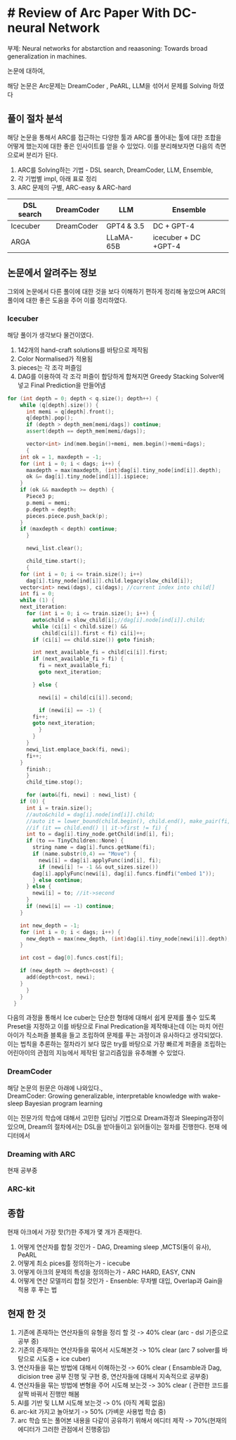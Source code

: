 # # Review of Arc Paper With DC-neural Network 

부제: Neural networks for abstarction and reaasoning: Towards broad generalization in machines.  

논문에 대하여,

해당 논문은 Arc문제는 DreamCoder , PeARL, LLM을 섞어서 문제를 Solving 하였다

## 풀이 절차 분석

해당 논문을 통해서 ARC를 접근하는 다양한 툴과 ARC를 풀어내는 툴에 대한 조합을 어떻게 했는지에 대한 좋은 인사이트를 얻을 수 있었다. 이를 분리해보자면 다음의 측면으로써 분리가 된다.

1. ARC를 Solving하는 기법 - DSL search, DreamCoder, LLM, Ensemble,
2. 각 기법별 impl, 아래 표로 정리
3. ARC 문제의 구별, ARC-easy & ARC-hard



| DSL search | DreamCoder | LLM | Ensemble |
| --- | --- | --- | --- |
| Icecuber | DreamCoder | GPT4 & 3.5 | DC + GPT-4|
| ARGA | | LLaMA-65B |  icecuber + DC +GPT-4|


## 논문에서 알려주는 정보

그외에 논문에서 다른 풀이에 대한 것을 보다 이해하기 편하게 정리해 놓았으며 ARC의 풀이에 대한 좋은 도움을 주어 이를 정리하였다.

### Icecuber 
  
해당 풀이가 생각보다 물건이였다.
1. 142개의 hand-craft solutions를 바탕으로 제작됨
2. Color Normalised가 적용됨
3. pieces는 각 조각 퍼즐임 
3. DAG를 이용하여 각 조각 퍼즐이 합당하게 합쳐지면 Greedy Stacking Solver에 넣고 Final Prediction을 만들어냄


```cpp
for (int depth = 0; depth < q.size(); depth++) {
    while (q[depth].size()) {
      int memi = q[depth].front();
      q[depth].pop();
      if (depth > depth_mem[memi/dags]) continue;
      assert(depth == depth_mem[memi/dags]);

      vector<int> ind(mem.begin()+memi, mem.begin()+memi+dags);
      {
	int ok = 1, maxdepth = -1;
	for (int i = 0; i < dags; i++) {
	  maxdepth = max(maxdepth, (int)dag[i].tiny_node[ind[i]].depth);
	  ok &= dag[i].tiny_node[ind[i]].ispiece;
	}
	if (ok && maxdepth >= depth) {
	  Piece3 p;
	  p.memi = memi;
	  p.depth = depth;
	  pieces.piece.push_back(p);
	}
	if (maxdepth < depth) continue;
      }

      newi_list.clear();

      child_time.start();
      {
	for (int i = 0; i <= train.size(); i++)
	  dag[i].tiny_node[ind[i]].child.legacy(slow_child[i]);
	vector<int> newi(dags), ci(dags); //current index into child[]
	int fi = 0;
	while (1) {
	next_iteration:
	  for (int i = 0; i <= train.size(); i++) {
	    auto&child = slow_child[i];//dag[i].node[ind[i]].child;
	    while (ci[i] < child.size() &&
		   child[ci[i]].first < fi) ci[i]++;
	    if (ci[i] == child.size()) goto finish;

	    int next_available_fi = child[ci[i]].first;
	    if (next_available_fi > fi) {
	      fi = next_available_fi;
	      goto next_iteration;

	    } else {

	      newi[i] = child[ci[i]].second;

	      if (newi[i] == -1) {
		fi++;
		goto next_iteration;
	      }
	    }
	  }
	  newi_list.emplace_back(fi, newi);
	  fi++;
	}
      finish:;
      }
      child_time.stop();

      for (auto&[fi, newi] : newi_list) {
	if (0) {
	  int i = train.size();
	  //auto&child = dag[i].node[ind[i]].child;
	  //auto it = lower_bound(child.begin(), child.end(), make_pair(fi, -1));
	  //if (it == child.end() || it->first != fi) {
	  int to = dag[i].tiny_node.getChild(ind[i], fi);
	  if (to == TinyChildren::None) {
	    string name = dag[i].funcs.getName(fi);
	    if (name.substr(0,4) == "Move") {
	      newi[i] = dag[i].applyFunc(ind[i], fi);
	      if (newi[i] != -1 && out_sizes.size())
		dag[i].applyFunc(newi[i], dag[i].funcs.findfi("embed 1"));
	    } else continue;
	  } else {
	    newi[i] = to; //it->second
	  }
	  if (newi[i] == -1) continue;
	}

	int new_depth = -1;
	for (int i = 0; i < dags; i++) {
	  new_depth = max(new_depth, (int)dag[i].tiny_node[newi[i]].depth);
	}

	int cost = dag[0].funcs.cost[fi];

	if (new_depth >= depth+cost) {
	  add(depth+cost, newi);
	}
      }
    }
  }
```
다음의 과정을 통해서 Ice cuber는 단순한 형태에 대해서 쉽게 문제를 풀수 있도록 Preset을 지정하고 이를 바탕으로 Final Predication을 제작해내는데 이는 마치 어린아이가 직소퍼즐 블록을 들고 조립하여 문제를 푸는 과정이과 유사하다고 생각되었다. 이는 법칙을 추론하는 절차라기 보다 많은 try를 바탕으로 가장 빠르게 퍼즐을 조립하는 어린아이의 관점의 지능에서 제작된 알고리즘임을 유추해볼 수 있었다.

### DreamCoder

해당 논문의 원문은 아래에 나와있다.,   
DreamCoder: Growing generalizable, interpretable knowledge with wake-sleep Bayesian program learning  

이는 전문가의 학습에 대해서 고민한 딥러닝 기법으로 Dream과정과 Sleeping과정이 있으며, Dream의 절차에서는 DSL을 받아들이고 읽어들이는 절차를 진행한다. 현재 에디터에서 

### Dreaming with ARC

현재 공부중 

### ARC-kit

## 종합

현재 아크에서 가장 핫(?)한 주제가 몇 개가 존재한다.

1. 어떻게 연산자를 합칠 것인가 - DAG, Dreaming sleep ,MCTS(둘이 유사), PeARL 
2. 어떻게 최소 pices를 정의하는가 - icecube
3. 어떻게 아크의 문제의 특성을  정의하는가 - ARC HARD, EASY, CNN
4.  어떻게 연산 모델끼리 합칠 것인가 - Ensenble: 무차별 대입, Overlap과 Gain을 적용 후 푸는 법

## 현재 한 것

1. 기존에 존재하는 연산자들의 유형을 정리 할 것 -> 40% clear (arc - dsl 기준으로 공부 중)
2. 기존의 존재하는 연산자들을 묶어서 시도해본것 -> 10% clear (arc 7 solver를 바탕으로 시도중 + ice cuber)
3. 연산자들을 묶는 방법에 대해서 이해하는것 -> 60% clear ( Ensamble과 Dag, dicision tree 공부 진행 및 구현 중, 연산자들에 대해서 지속적으로 공부중)
4. 연산자들을 묶는 방법에 변형을 주어 시도해 보는것 -> 30% clear ( 관련한 코드를 살짝 바꿔서 진행만 해봄
5. AI를 기반 및 LLM 시도해 보는것 -> 0% (아직 계획 없음) 
6. arc-kit 가지고 놀아보기 -> 50% (가벼운 사용법 학습 중)
7. arc 학습 또는 풀어본 내용을 다같이 공유하기 위해서 에디터 제작 ->  70%(현재의 에디터가 그러한 관점에서 진행중임)

